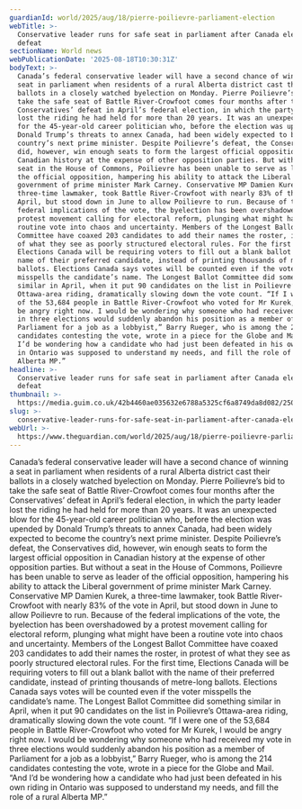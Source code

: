 ```yaml
---
guardianId: world/2025/aug/18/pierre-poilievre-parliament-election
webTitle: >-
  Conservative leader runs for safe seat in parliament after Canada election
  defeat
sectionName: World news
webPublicationDate: '2025-08-18T10:30:31Z'
bodyText: >-
  Canada’s federal conservative leader will have a second chance of winning a
  seat in parliament when residents of a rural Alberta district cast their
  ballots in a closely watched byelection on Monday. Pierre Poilievre’s bid to
  take the safe seat of Battle River-Crowfoot comes four months after the
  Conservatives’ defeat in April’s federal election, in which the party leader
  lost the riding he had held for more than 20 years. It was an unexpected blow
  for the 45-year-old career politician who, before the election was upended by
  Donald Trump’s threats to annex Canada, had been widely expected to become the
  country’s next prime minister. Despite Poilievre’s defeat, the Conservatives
  did, however, win enough seats to form the largest official opposition in
  Canadian history at the expense of other opposition parties. But without a
  seat in the House of Commons, Poilievre has been unable to serve as leader of
  the official opposition, hampering his ability to attack the Liberal
  government of prime minister Mark Carney. Conservative MP Damien Kurek, a
  three-time lawmaker, took Battle River-Crowfoot with nearly 83% of the vote in
  April, but stood down in June to allow Poilievre to run. Because of the
  federal implications of the vote, the byelection has been overshadowed by a
  protest movement calling for electoral reform, plunging what might have been a
  routine vote into chaos and uncertainty. Members of the Longest Ballot
  Committee have coaxed 203 candidates to add their names the roster, in protest
  of what they see as poorly structured electoral rules. For the first time,
  Elections Canada will be requiring voters to fill out a blank ballot with the
  name of their preferred candidate, instead of printing thousands of metre-long
  ballots. Elections Canada says votes will be counted even if the voter
  misspells the candidate’s name. The Longest Ballot Committee did something
  similar in April, when it put 90 candidates on the list in Poilievre’s
  Ottawa-area riding, dramatically slowing down the vote count. “If I were one
  of the 53,684 people in Battle River-Crowfoot who voted for Mr Kurek, I would
  be angry right now. I would be wondering why someone who had received my vote
  in three elections would suddenly abandon his position as a member of
  Parliament for a job as a lobbyist,” Barry Rueger, who is among the 214
  candidates contesting the vote, wrote in a piece for the Globe and Mail. “And
  I’d be wondering how a candidate who had just been defeated in his own riding
  in Ontario was supposed to understand my needs, and fill the role of a rural
  Alberta MP.”
headline: >-
  Conservative leader runs for safe seat in parliament after Canada election
  defeat
thumbnail: >-
  https://media.guim.co.uk/42b4460ae035632e6788a5325cf6a8749da8d082/250_0_2501_2001/500.jpg
slug: >-
  conservative-leader-runs-for-safe-seat-in-parliament-after-canada-election-defeat
webUrl: >-
  https://www.theguardian.com/world/2025/aug/18/pierre-poilievre-parliament-election
---
```

Canada’s federal conservative leader will have a second chance of winning a seat in parliament when residents of a rural Alberta district cast their ballots in a closely watched byelection on Monday. Pierre Poilievre’s bid to take the safe seat of Battle River-Crowfoot comes four months after the Conservatives’ defeat in April’s federal election, in which the party leader lost the riding he had held for more than 20 years. It was an unexpected blow for the 45-year-old career politician who, before the election was upended by Donald Trump’s threats to annex Canada, had been widely expected to become the country’s next prime minister. Despite Poilievre’s defeat, the Conservatives did, however, win enough seats to form the largest official opposition in Canadian history at the expense of other opposition parties. But without a seat in the House of Commons, Poilievre has been unable to serve as leader of the official opposition, hampering his ability to attack the Liberal government of prime minister Mark Carney. Conservative MP Damien Kurek, a three-time lawmaker, took Battle River-Crowfoot with nearly 83% of the vote in April, but stood down in June to allow Poilievre to run. Because of the federal implications of the vote, the byelection has been overshadowed by a protest movement calling for electoral reform, plunging what might have been a routine vote into chaos and uncertainty. Members of the Longest Ballot Committee have coaxed 203 candidates to add their names the roster, in protest of what they see as poorly structured electoral rules. For the first time, Elections Canada will be requiring voters to fill out a blank ballot with the name of their preferred candidate, instead of printing thousands of metre-long ballots. Elections Canada says votes will be counted even if the voter misspells the candidate’s name. The Longest Ballot Committee did something similar in April, when it put 90 candidates on the list in Poilievre’s Ottawa-area riding, dramatically slowing down the vote count. “If I were one of the 53,684 people in Battle River-Crowfoot who voted for Mr Kurek, I would be angry right now. I would be wondering why someone who had received my vote in three elections would suddenly abandon his position as a member of Parliament for a job as a lobbyist,” Barry Rueger, who is among the 214 candidates contesting the vote, wrote in a piece for the Globe and Mail. “And I’d be wondering how a candidate who had just been defeated in his own riding in Ontario was supposed to understand my needs, and fill the role of a rural Alberta MP.”
